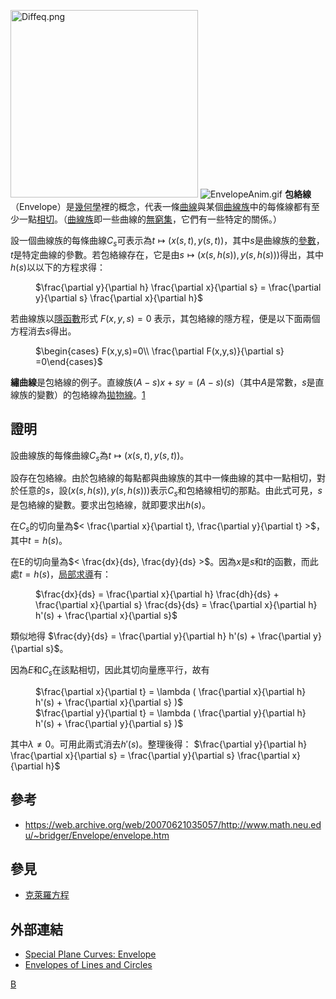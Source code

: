 [[File:Diffeq.png|300px]]
[[Image:EnvelopeAnim.gif|right]]
'''包絡線'''（Envelope）是[[幾何學|幾何學]]裡的概念，代表一條[[曲線|曲線]]與某個[[曲線族|曲線族]]中的每條線都有至少一點[[相切|相切]]。（[[曲線族|曲線族]]即一些曲線的[[無限集合|無窮集]]，它們有一些特定的關係。）

設一個曲線族的每條曲線<math>C_s</math>可表示為<math>t \mapsto (x(s,t),y(s,t))</math>，其中<math>s</math>是曲線族的[[參數方程|參數]]，<math>t</math>是特定曲線的參數。若包絡線存在，它是由<math>s \mapsto ( x(s,h(s)), y(s,h(s)) )</math>得出，其中<math>h(s)</math>以以下的方程求得：

: <math>\frac{\partial y}{\partial h} \frac{\partial x}{\partial s} = \frac{\partial y}{\partial s} \frac{\partial x}{\partial h}</math>

若曲線族以[[隱函數|隱函數]]形式 <math>F(x,y,s)=0</math> 表示，其包絡線的隱方程，便是以下面兩個方程消去<math>s</math>得出。

: <math>\begin{cases} F(x,y,s)=0\\ \frac{\partial F(x,y,s)}{\partial s} =0\end{cases}</math>

'''繡曲線'''是包絡線的例子。直線族<math>(A-s) x + s y = (A-s)(s)</math>（其中<math>A</math>是常數，<math>s</math>是直線族的變數）的包絡線為[[拋物線|拋物線]]。[http://www.cut-the-knot.org/Curriculum/Geometry/ParabolaEnvelope.shtml] {{Wayback|url=http://www.cut-the-knot.org/Curriculum/Geometry/ParabolaEnvelope.shtml |date=20210101141700 }}

==證明==

設曲線族的每條曲線<math>C_s</math>為<math>t \mapsto (x(s,t),y(s,t))</math>。

設存在包絡線。由於包絡線的每點都與曲線族的其中一條曲線的其中一點相切，對於任意的<math>s</math>，設<math>( x(s,h(s)), y(s,h(s)) )</math>表示<math>C_s</math>和包絡線相切的那點。由此式可見，<math>s</math>是包絡線的變數。要求出包絡線，就即要求出<math>h(s)</math>。

在<math>C_s</math>的切向量為<math>< \frac{\partial x}{\partial t}, \frac{\partial y}{\partial t}  ></math>，其中<math>t=h(s)</math>。

在E的切向量為<math>< \frac{dx}{ds}, \frac{dy}{ds}  ></math>。因為<math>x</math>是<math>s</math>和<math>t</math>的函數，而此處<math>t=h(s)</math>，[[局部求導|局部求導]]有：

: <math>\frac{dx}{ds} = \frac{\partial x}{\partial h} \frac{dh}{ds} + \frac{\partial x}{\partial s} \frac{ds}{ds} = \frac{\partial x}{\partial h} h'(s) + \frac{\partial x}{\partial s}</math>

類似地得 <math>\frac{dy}{ds} = \frac{\partial y}{\partial h} h'(s) + \frac{\partial y}{\partial s}</math>。

因為<math>E</math>和<math>C_s</math>在該點相切，因此其切向量應平行，故有

: <math>\frac{\partial x}{\partial t} = \lambda ( \frac{\partial x}{\partial h} h'(s) + \frac{\partial x}{\partial s} )</math>
: <math>\frac{\partial y}{\partial t} = \lambda ( \frac{\partial y}{\partial h} h'(s) + \frac{\partial y}{\partial s} )</math>

其中<math>\lambda \ne 0</math>。可用此兩式消去<math>h'(s)</math>。整理後得：
<math>\frac{\partial y}{\partial h} \frac{\partial x}{\partial s} = \frac{\partial y}{\partial s} \frac{\partial x}{\partial h}</math>

==參考==
* https://web.archive.org/web/20070621035057/http://www.math.neu.edu/~bridger/Envelope/envelope.htm
==參見==
*[[克萊羅方程|克萊羅方程]]
==外部連結==
* [http://xahlee.org/SpecialPlaneCurves_dir/Envelope_dir/envelope.html Special Plane Curves: Envelope] {{Wayback|url=http://xahlee.org/SpecialPlaneCurves_dir/Envelope_dir/envelope.html |date=20120427123824 }}
* [http://jwilson.coe.uga.edu/Texts.Folder/Envel/envelopes.html Envelopes of Lines and Circles] {{Wayback|url=http://jwilson.coe.uga.edu/Texts.Folder/Envel/envelopes.html |date=20200704000312 }}
{{Differential transforms of plane curves}}
[[Category:微分几何|B]]